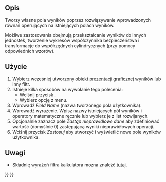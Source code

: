 <languages/>

{{Docnav
|[[FEM_PostFilterDataAtPoint/pl|Filtr danych w punkcie]]
|[[FEM_PostCreateFunctionPlane/pl|Płaszczyzna]]
|[[FEM_Workbench/pl|środowisko pracy MES]]
|IconL=FEM_PostFilterDataAtPoint.svg
|IconR=FEM_PostCreateFunctionPlane.svg
|IconC=Workbench_FEM.svg
}}

{{GuiCommand/pl
|Name=FEM PostFilterCalculator
|Name/pl=MES: Filtr kalkulatora
|MenuLocation=Wyniki → Filtr kalkulatora
|Workbenches=[[FEM_Workbench/pl|MES]]
|Version=1.1
|SeeAlso=[[FEM_PostPipelineFromResult/pl|Prezentacja graficzna wyników]], [[FEM_tutorial/pl|Poradnik MES]]
}}

<span id="Description"></span>
==Opis==

Tworzy własne pola wyników poprzez rozwiązywanie wprowadzonych równań operujących na istniejących polach wyników.

Możliwe zastosowania obejmują przekształcanie wyników do innych jednostek, tworzenie wykresów współczynnika bezpieczeństwa i transformacje do współrzędnych cylindrycznych (przy pomocy odpowiednich wzorów).

<span id="Usage"></span>
==Użycie==

# Wybierz wcześniej utworzony [[FEM_PostPipelineFromResult/pl|obiekt prezentacji graficznej wyników]] lub inny filtr.
# Istnieje kilka sposobów na wywołanie tego polecenia:
#* Wciśnij przycisk {{Button|[[Image:FEM_PostFilterCalculator.svg|16px]] [[FEM_PostFilterCalculator/pl|Filtr kalkulatora]]}}.
#* Wybierz opcję {{MenuCommand|Wyniki → [[Image:FEM_PostFilterCalculator.svg|16px]] Filtr kalkulatora}} z menu.
# Wprowadź ''Field Name'' (nazwa tworzonego pola użytkownika).
# Wprowadź wyrażenie. Wpisz nazwy istniejących pól wyników i operatory matematyczne ręcznie lub wybierz je z list rozwijanych.
# Opcjonalnie zaznacz pole ''Zastąp nieprawidłowe dane'' aby zdefiniować wartość (domyślnie 0) zastępującą wyniki nieprawidłowych operacji.
# Wciśnij przycisk ''Zastosuj'' aby utworzyć i wyświetlić nowe pole wyników użytkownika.

<span id="Notes"></span>
==Uwagi==

* Składnię wyrażeń filtra kalkulatora można znaleźć [https://www.paraview.org/paraview-docs/nightly/python/paraview.simple.Calculator.html tutaj].


{{Docnav
|[[FEM_PostFilterDataAtPoint/pl|Filtr danych w punkcie]]
|[[FEM_PostCreateFunctionPlane/pl|Płaszczyzna]]
|[[FEM_Workbench/pl|środowisko pracy MES]]
|IconL=FEM_PostFilterDataAtPoint.svg
|IconR=FEM_PostCreateFunctionPlane.svg
|IconC=Workbench_FEM.svg
}}

{{FEM_Tools_navi{{#translation:}}}}
{{Userdocnavi{{#translation:}}}}